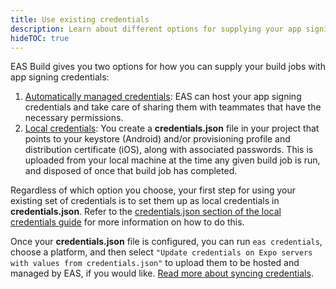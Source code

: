 ```yaml
---
title: Use existing credentials
description: Learn about different options for supplying your app signing credentials to EAS Build.
hideTOC: true
---
```


EAS Build gives you two options for how you can supply your build jobs with app signing credentials:

1. [Automatically managed credentials](/app-signing/managed-credentials/): EAS can host your app signing credentials and take care of sharing them with teammates that have the necessary permissions.
2. [Local credentials](/app-signing/local-credentials/): You create a **credentials.json** file in your project that points to your keystore (Android) and/or provisioning profile and distribution certificate (iOS), along with associated passwords. This is uploaded from your local machine at the time any given build job is run, and disposed of once that build job has completed.

Regardless of which option you choose, your first step for using your existing set of credentials is to set them up as local credentials in **credentials.json**. Refer to the [credentials.json section of the local credentials guide](/app-signing/local-credentials/#credentialsjson) for more information on how to do this.

Once your **credentials.json** file is configured, you can run `eas credentials`, choose a platform, and then select `"Update credentials on Expo servers with values from credentials.json"` to upload them to be hosted and managed by EAS, if you would like. [Read more about syncing credentials](/app-signing/syncing-credentials/).
